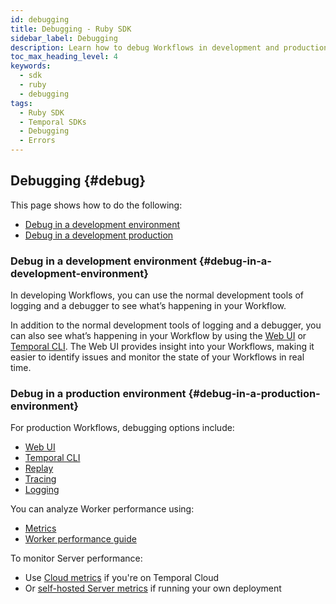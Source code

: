 ```yaml
---
id: debugging
title: Debugging - Ruby SDK
sidebar_label: Debugging
description: Learn how to debug Workflows in development and production environments using Temporal Ruby SDK. Utilize logging, debugger, CLI, replay, tracing, and more.
toc_max_heading_level: 4
keywords:
  - sdk
  - ruby
  - debugging
tags:
  - Ruby SDK
  - Temporal SDKs
  - Debugging
  - Errors
---
```


## Debugging {#debug}

This page shows how to do the following:

- [Debug in a development environment](#debug-in-a-development-environment)
- [Debug in a development production](#debug-in-a-development-production)

### Debug in a development environment {#debug-in-a-development-environment}

In developing Workflows, you can use the normal development tools of logging and a debugger to see what’s happening in your Workflow.

In addition to the normal development tools of logging and a debugger, you can also see what’s happening in your Workflow by using the [Web UI](/web-ui) or [Temporal CLI](/cli).
The Web UI provides insight into your Workflows, making it easier to identify issues and monitor the state of your Workflows in real time.

### Debug in a production environment {#debug-in-a-production-environment}

For production Workflows, debugging options include:

- [Web UI](/web-ui)
- [Temporal CLI](/cli)
- [Replay](/develop/ruby/testing-suite#replay-test)
- [Tracing](/develop/ruby/observability#tracing)
- [Logging](/develop/ruby/observability#logging)

You can analyze Worker performance using:

- [Metrics](/develop/ruby/observability#metrics)
- [Worker performance guide](/develop/worker-performance)

To monitor Server performance:

- Use [Cloud metrics](/cloud/metrics/) if you're on Temporal Cloud
- Or [self-hosted Server metrics](/self-hosted-guide/production-checklist#scaling-and-metrics) if running your own deployment

